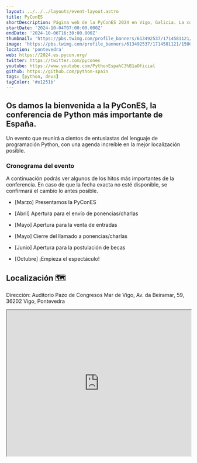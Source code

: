 ```yaml
---
layout: ../../../layouts/event-layout.astro
title: PyConES
shortDescription: Página web de la PyConES 2024 en Vigo, Galicia. La conferencia de Python más importante de España.
startDate: '2024-10-04T07:00:00.000Z'
endDate: '2024-10-06T16:30:00.000Z'
thumbnail: 'https://pbs.twimg.com/profile_banners/613492537/1714581121/1500x500'
image: 'https://pbs.twimg.com/profile_banners/613492537/1714581121/1500x500'
location: 'pontevedra'
web: https://2024.es.pycon.org/
twitter: https://twitter.com/pycones
youtube: https://www.youtube.com/PythonEspa%C3%B1aOficial
github: https://github.com/python-spain
tags: [python, devs]
tagColor: '#e1251b'
---
```


## Os damos la bienvenida a la PyConES, la conferencia de Python más importante de España.

Un evento que reunirá a cientos de entusiastas del lenguaje de programación Python, con una agenda increíble en la mejor localización posible.

### Cronograma del evento

A continuación podrás ver algunos de los hitos más importantes de la conferencia. En caso de que la fecha exacta no esté disponible, se confirmará el cambio lo antes posible.

- [Marzo] Presentamos la PyConES

- [Abril] Apertura para el envío de ponencias/charlas

- [Mayo] Apertura para la venta de entradas

- [Mayo] Cierre del llamado a ponencias/charlas

- [Junio] Apertura para la postulación de becas

- [Octubre] ¡Empieza el espectáculo!

## Localización 🗺

Dirección: Auditorio Pazo de Congresos Mar de Vigo, Av. da Beiramar, 59, 36202 Vigo, Pontevedra

<iframe
  style="width: 100%; height: 400px;"
  height="400"
  allowfullscreen=""
  loading="lazy"
  referrerpolicy="no-referrer-when-downgrade"
  src="https://www.google.com/maps/embed?pb=!1m18!1m12!1m3!1d11816.783896474799!2d-8.744560966176795!3d42.231626029244616!2m3!1f0!2f0!3f0!3m2!1i1024!2i768!4f13.1!3m3!1m2!1s0xd2f62106e4a114d%3A0xa76e1afac7bfcfc9!2sAuditorio%20Pazo%20de%20Congresos%20Mar%20de%20Vigo!5e0!3m2!1ses!2ses!4v1715923698218!5m2!1ses!2ses"
  aria-label="Auditorio Pazo de Congresos Mar de Vigo, Av. da Beiramar, 59, 36202 Vigo, Pontevedra"
></iframe>
